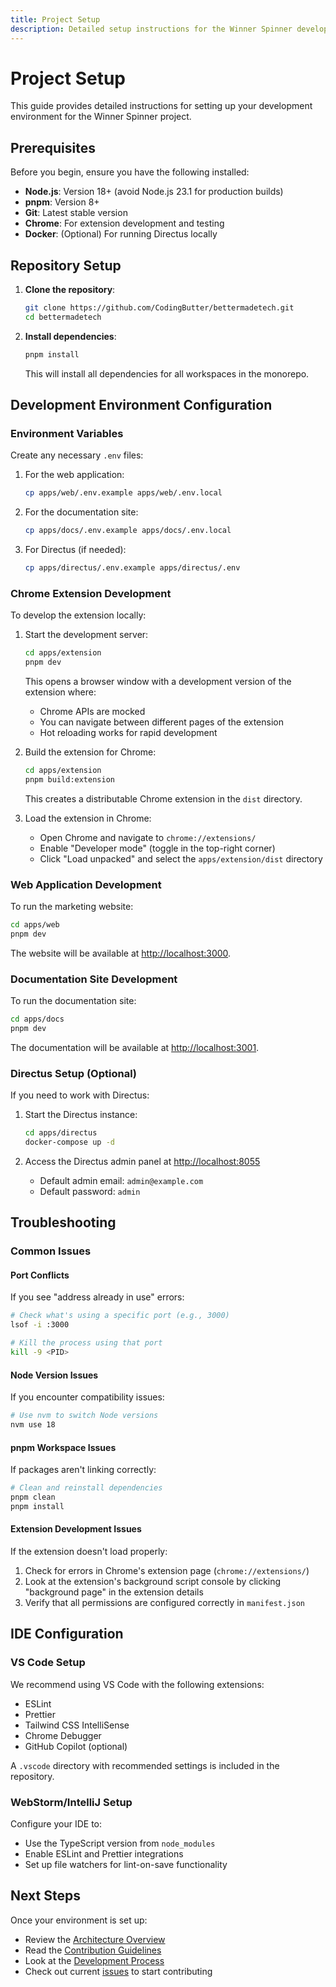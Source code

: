 ```yaml
---
title: Project Setup
description: Detailed setup instructions for the Winner Spinner development environment
---
```


# Project Setup

This guide provides detailed instructions for setting up your development environment for the Winner Spinner project.

## Prerequisites

Before you begin, ensure you have the following installed:

- **Node.js**: Version 18+ (avoid Node.js 23.1 for production builds)
- **pnpm**: Version 8+
- **Git**: Latest stable version
- **Chrome**: For extension development and testing
- **Docker**: (Optional) For running Directus locally

## Repository Setup

1. **Clone the repository**:
   ```bash
   git clone https://github.com/CodingButter/bettermadetech.git
   cd bettermadetech
   ```

2. **Install dependencies**:
   ```bash
   pnpm install
   ```

   This will install all dependencies for all workspaces in the monorepo.

## Development Environment Configuration

### Environment Variables

Create any necessary `.env` files:

1. For the web application:
   ```bash
   cp apps/web/.env.example apps/web/.env.local
   ```

2. For the documentation site:
   ```bash
   cp apps/docs/.env.example apps/docs/.env.local
   ```

3. For Directus (if needed):
   ```bash
   cp apps/directus/.env.example apps/directus/.env
   ```

### Chrome Extension Development

To develop the extension locally:

1. Start the development server:
   ```bash
   cd apps/extension
   pnpm dev
   ```

   This opens a browser window with a development version of the extension where:
   - Chrome APIs are mocked
   - You can navigate between different pages of the extension
   - Hot reloading works for rapid development

2. Build the extension for Chrome:
   ```bash
   cd apps/extension
   pnpm build:extension
   ```

   This creates a distributable Chrome extension in the `dist` directory.

3. Load the extension in Chrome:
   - Open Chrome and navigate to `chrome://extensions/`
   - Enable "Developer mode" (toggle in the top-right corner)
   - Click "Load unpacked" and select the `apps/extension/dist` directory

### Web Application Development

To run the marketing website:

```bash
cd apps/web
pnpm dev
```

The website will be available at [http://localhost:3000](http://localhost:3000).

### Documentation Site Development

To run the documentation site:

```bash
cd apps/docs
pnpm dev
```

The documentation will be available at [http://localhost:3001](http://localhost:3001).

### Directus Setup (Optional)

If you need to work with Directus:

1. Start the Directus instance:
   ```bash
   cd apps/directus
   docker-compose up -d
   ```

2. Access the Directus admin panel at [http://localhost:8055](http://localhost:8055)
   - Default admin email: `admin@example.com`
   - Default password: `admin`

## Troubleshooting

### Common Issues

#### Port Conflicts

If you see "address already in use" errors:

```bash
# Check what's using a specific port (e.g., 3000)
lsof -i :3000

# Kill the process using that port
kill -9 <PID>
```

#### Node Version Issues

If you encounter compatibility issues:

```bash
# Use nvm to switch Node versions
nvm use 18
```

#### pnpm Workspace Issues

If packages aren't linking correctly:

```bash
# Clean and reinstall dependencies
pnpm clean
pnpm install
```

#### Extension Development Issues

If the extension doesn't load properly:

1. Check for errors in Chrome's extension page (`chrome://extensions/`)
2. Look at the extension's background script console by clicking "background page" in the extension details
3. Verify that all permissions are configured correctly in `manifest.json`

## IDE Configuration

### VS Code Setup

We recommend using VS Code with the following extensions:

- ESLint
- Prettier
- Tailwind CSS IntelliSense
- Chrome Debugger
- GitHub Copilot (optional)

A `.vscode` directory with recommended settings is included in the repository.

### WebStorm/IntelliJ Setup

Configure your IDE to:

- Use the TypeScript version from `node_modules`
- Enable ESLint and Prettier integrations
- Set up file watchers for lint-on-save functionality

## Next Steps

Once your environment is set up:

- Review the [Architecture Overview](/docs/onboarding/architecture)
- Read the [Contribution Guidelines](/docs/onboarding/contributing)
- Look at the [Development Process](/docs/workflow/process)
- Check out current [issues](https://github.com/CodingButter/bettermadetech/issues) to start contributing